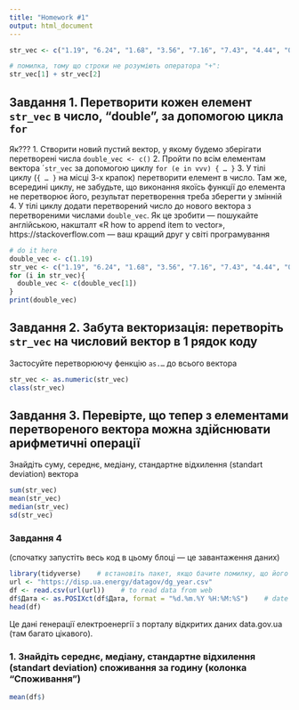 ```yaml
---
title: "Homework #1"
output: html_document
---
```


```r
str_vec <- c("1.19", "6.24", "1.68", "3.56", "7.16", "7.43", "4.44", "0.4", "4.44", "4.48", "0.77", "5.2", "3.85", "2.55", "4.74", "2.48", "4.22", "4.47", "5.66", "4.67", "4.5", "8.43", "1.1", "2.66", "8.93")    # вектор із строками. це строки а не числа, тому що в лапках

# помилка, тому що строки не розуміють оператора "+":
str_vec[1] + str_vec[2]
```

## Завдання 1. Перетворити кожен елемент `str_vec` в число, "double", за допомогою цикла `for`
Як???
1. Створити новий пустий вектор, у якому будемо зберігати перетворені числа `double_vec <- c()`
2. Пройти по всім елементам вектора ´`str_vec` за допомогою циклу `for (e in vvv) { … }`
3. У тілі циклу (`{ … }` на місці 3-х крапок) перетворити елемент в число. Там же, всередині циклу, не забудьте, що виконання якоїсь функції до елемента не перетворює його, результат перетворення треба зберегти у змінній
4. У тілі циклу додати перетворений число до нового вектора з перетвореними числами `double_vec`. Як це зробити — пошукайте англійською, накшталт «R how to append item to vector», https://stackoverflow.com — ваш кращий друг у світі програмування

```r
# do it here
double_vec <- c(1.19)
str_vec <- c("1.19", "6.24", "1.68", "3.56", "7.16", "7.43", "4.44", "0.4", "4.44", "4.48", "0.77", "5.2", "3.85", "2.55", "4.74", "2.48", "4.22", "4.47", "5.66", "4.67", "4.5", "8.43", "1.1", "2.66", "8.93")
for (i in str_vec){
  double_vec <- c(double_vec[1])
}
print(double_vec)
```


## Завдання 2. Забута векторизація: перетворіть `str_vec` на числовий вектор в 1 рядок коду
Застосуйте перетворюючу фенкцію `as.…` до всього вектора
```r
str_vec <- as.numeric(str_vec)
class(str_vec)
```

## Завдання 3. Перевірте, що тепер з елементами перетвореного вектора можна здійснювати арифметичні операції
Знайдіть суму, середнє, медіану, стандартне відхилення (standart deviation) вектора
```r
sum(str_vec)
mean(str_vec)
median(str_vec)
sd(str_vec)
```

### Завдання 4
(спочатку запустіть весь код в цьому блоці — це завантаження даних)
```r
library(tidyverse)    # встановіть пакет, якщо бачите помилку, що його нема: install.packages("tidyverse")
url <- "https://disp.ua.energy/datagov/dg_year.csv"
df <- read.csv(url(url))    # to read data from web 
df$Дата <- as.POSIXct(df$Дата, format = "%d.%m.%Y %H:%M:%S")    # date column as date, not as character
head(df)
```
Це дані генерації електроенергії з порталу відкритих даних data.gov.ua (там багато цікавого).

### 1. Знайдіть середнє, медіану, стандартне відхилення (standart deviation) споживання за годину (колонка "Споживання")
```r
mean(df$)
```
